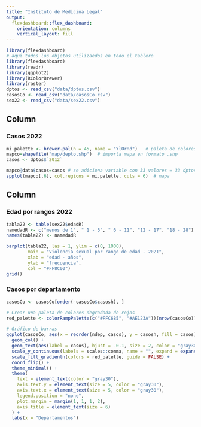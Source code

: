```yaml
---
title: "Instituto de Medicina Legal"
output: 
  flexdashboard::flex_dashboard:
    orientation: columns
    vertical_layout: fill
---
```


```r
library(flexdashboard)
# aqui todos los objetos utilizaedos en todo el tablero
library(flexdashboard)
library(readr)
library(ggplot2)
library(RColorBrewer)
library(raster)
dptos <- read_csv("data/dptos.csv")
casosCo <- read_csv("data/casosCo.csv")
sex22 <- read_csv("data/sex22.csv")
```

Column {data-width=650}
-----------------------------------------------------------------------

### Casos 2022

```r
mi.palette <- brewer.pal(n = 45, name = "YlOrRd")   # paleta de colores
mapco=shapefile("map/depto.shp")  # importa mapa en formato .shp
casos <- dptos$`2012`

mapco@data$casos=casos # se adiciona variable con 33 valores = 33 dptos, en mismo orden
spplot(mapco[,6], col.regions = mi.palette, cuts = 6)  # mapa


```

Column {data-width=350}
-----------------------------------------------------------------------

### Edad por rangos 2022

```r
tabla22 <- table(sex22$edadR)
namedadR <- c("menos de 1", " 1 - 5", " 6 - 11", "12 - 17", "18 - 28")
names(tabla22) <- namedadR

barplot(tabla22, las = 1, ylim = c(0, 1000),
        main = "Violencia sexual por rango de edad - 2021",
        xlab = "edad - años",
        ylab = "frecuencia",
        col = "#FF8C00")
grid()

```

### Casos por departamento 

```r
casosCo <- casosCo[order(-casosCo$casosh), ]

# Crear una paleta de colores degradada de rojos
red_palette <- colorRampPalette(c("#FFC685", "#AE123A"))(nrow(casosCo))

# Gráfico de barras
ggplot(casosCo, aes(x = reorder(ndep, casos), y = casosh, fill = casos)) + 
  geom_col() + 
  geom_text(aes(label = casos), hjust = -0.1, size = 2, color = "gray30") +
  scale_y_continuous(labels = scales::comma, name = "", expand = expansion(mult = c(0, 0.05))) +
  scale_fill_gradientn(colors = red_palette, guide = FALSE) +
  coord_flip() + 
  theme_minimal() +
  theme(
    text = element_text(color = "gray30"),
    axis.text.y = element_text(size = 5, color = "gray30"),
    axis.text.x = element_text(size = 5, color = "gray30"),
    legend.position = "none",
    plot.margin = margin(1, 1, 1, 2),
    axis.title = element_text(size = 6)
  ) +
  labs(x = "Departamentos")
```


